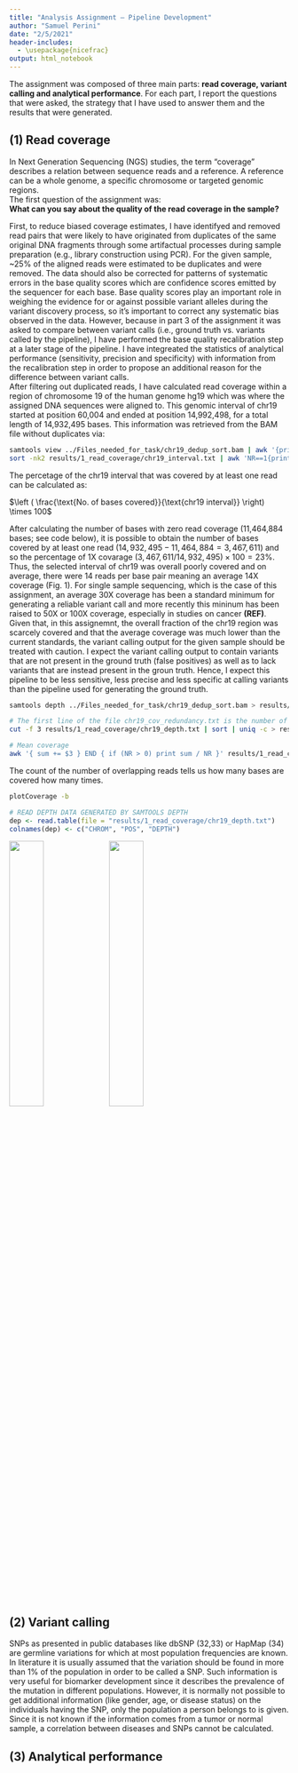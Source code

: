 ```yaml
---
title: "Analysis Assignment – Pipeline Development"
author: "Samuel Perini"
date: "2/5/2021"
header-includes:
  - \usepackage{nicefrac}
output: html_notebook
---
```


The assignment was composed of three main parts: __read coverage, variant calling and analytical performance__. For each part, I report the questions that were asked, the strategy that I have used to answer them and the results that were generated. 

## (1) Read coverage

In Next Generation Sequencing (NGS) studies, the term “coverage” describes a relation between sequence reads and a reference. A reference can be a whole genome, a specific chromosome or targeted genomic regions.  
The first question of the assignment was:  
__What can you say about the quality of the read coverage in the sample?__

First, to reduce biased coverage estimates, I have identifyed and removed read pairs that were likely to have originated from duplicates of the same original DNA fragments through some artifactual processes during sample preparation (e.g., library construction using PCR). For the given sample, ~25% of the aligned reads were estimated to be duplicates and were removed. The data should also be corrected for patterns of systematic errors in the base quality scores which are confidence scores emitted by the sequencer for each base. Base quality scores play an important role in weighing the evidence for or against possible variant alleles during the variant discovery process, so it's important to correct any systematic bias observed in the data. However, because in part 3 of the assignment it was asked to compare between variant calls (i.e., ground truth vs. variants called by the pipeline), I have performed the base quality recalibration step at a later stage of the pipeline. I have integreated the statistics of analytical performance (sensitivity, precision and specificity) with information from the recalibration step in order to propose an additional reason for the difference between variant calls.  
After filtering out duplicated reads, I have calculated read coverage within a region of chromosome 19 of the human genome hg19 which was where the assigned DNA sequences were aligned to. This genomic interval of chr19 started at position 60,004 and ended at position 14,992,498, for a total length of 14,932,495 bases. This information was retrieved from the BAM file without duplicates via:

```bash
samtools view ../Files_needed_for_task/chr19_dedup_sort.bam | awk '{print $3 "\t" $4 "\t" $4+length($10)-1}' > results/1_read_coverage/chr19_interval.txt
sort -nk2 results/1_read_coverage/chr19_interval.txt | awk 'NR==1{print "min:"$2} END{print "max:"$3}'
```

The percetage of the chr19 interval that was covered by at least one read can be calculated as:

$\left ( \frac{\text{No. of bases covered}}{\text{chr19 interval}} \right) \times 100$

After calculating the number of bases with zero read coverage (11,464,884 bases; see code below), it is possible to obtain the number of bases covered by at least one read $(14,932,495 - 11,464,884 = 3,467,611)$ and so the percentage of 1X covarage $(3,467,611/14,932,495) \times 100 = 23\%$. Thus, the selected interval of chr19 was overall poorly covered and on average, there were 14 reads per base pair meaning an average 14X coverage (Fig. 1). For single sample sequencing, which is the case of this assignment, an average 30X coverage has been a standard minimum for generating a reliable variant call and more recently this mininum has been raised to 50X or 100X coverage, especially in studies on cancer __(REF)__. Given that, in this assignemnt, the overall fraction of the chr19 region was scarcely covered and that the average coverage was much lower than the current standards, the variant calling output for the given sample should be treated with caution. I expect the variant calling output to contain variants that are not present in the ground truth (false positives) as well as to lack variants that are instead present in the groun truth. Hence, I expect this pipeline to be less sensitive, less precise and less specific at calling variants than the pipeline used for generating the ground truth.


```bash
samtools depth ../Files_needed_for_task/chr19_dedup_sort.bam > results/1_read_coverage/chr19_depth.txt

# The first line of the file chr19_cov_redundancy.txt is the number of bases with zero read coverage
cut -f 3 results/1_read_coverage/chr19_depth.txt | sort | uniq -c > results/1_read_coverage/chr19_cov_redundancy.txt

# Mean coverage
awk '{ sum += $3 } END { if (NR > 0) print sum / NR }' results/1_read_coverage/chr19_depth.txt
```

The count of the number of overlapping reads tells us how many bases are covered how many times.

```bash
plotCoverage -b 
```


```r
# READ DEPTH DATA GENERATED BY SAMTOOLS DEPTH
dep <- read.table(file = "results/1_read_coverage/chr19_depth.txt")
colnames(dep) <- c("CHROM", "POS", "DEPTH")

```

![](figures/1_read_coverage/isochore.1.png){ width=35% } ![](figures/1_read_coverage/chr19_gc.png){ width=35% } 



## (2) Variant calling

SNPs as presented in public databases like dbSNP (32,33) or HapMap (34) are germline variations for which at most population frequencies are known. In literature it is usually assumed that the variation should be found in more than 1% of the population in order to be called a SNP. Such information is very useful for biomarker development since it describes the prevalence of the mutation in different populations. However, it is normally not possible to get additional information (like gender, age, or disease status) on the individuals having the SNP, only the population a person belongs to is given. Since it is not known if the information comes from a tumor or normal sample, a correlation between diseases and SNPs cannot be calculated.


## (3) Analytical performance

